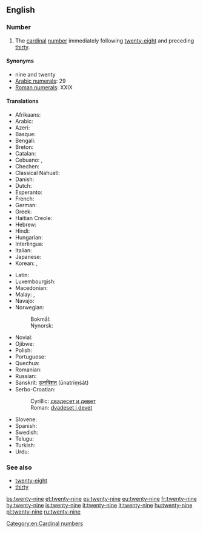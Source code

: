==English==

===Number===
{{head|en|numeral}}

# The [[cardinal]] [[number]] immediately following [[twenty-eight]] and preceding [[thirty]].

====Synonyms====
* nine and twenty
* [[w:Arabic numerals|Arabic numerals]]: 29
* [[w:Roman numerals|Roman numerals]]: XXIX

====Translations====
{{trans-top|cardinal number}}
* Afrikaans: {{t|af|nege-en-twintig}}
* Arabic: {{t|ar|تسعة وعشرين|tr=tísʕa w-ʕišrīn}}
* Azeri: {{t+|az|iyirmi doqquz}}
* Basque: {{t+|eu|hogeita bederatzi}}
* Bengali: {{t|bn|উনতিরিশ|tr=unôtirish|sc=Beng}}
* Breton: {{t|br|nav-warn-ugent}}
* Catalan: {{t+|ca|vint-i-nou}}
* Cebuano: {{t|ceb|kawhaa'g siyam}}, {{t|ceb|baynete nuybe}}
* Chechen: {{t|ce|ткъе исс|tr=tqe iss}}
* Classical Nahuatl: {{t|nci|cempōhualli onchiucnāhui}}
* Danish: {{t|da|niogtyve}}
* Dutch: {{t+|nl|negenentwintig|f}}
* Esperanto: {{t|eo|dudek naŭ}}
* French: {{t+|fr|vingt-neuf|m}}
* German: {{t|de|neunundzwanzig|f}}
* Greek: {{t|el|είκοσι εννέα|tr=eíkosi ennéa}}
* Haitian Creole: {{t|ht|ventnèf}}
* Hebrew: {{t|he|עשרים־ותשעה|tr=esrím və-téysha}}
* Hindi: {{t+|hi|उनतीस|tr=untīs}}
* Hungarian: {{t+|hu|huszonkilenc}}
* Interlingua: {{t|ia|vinti-nove}}
* Italian: {{t+|it|ventinove}}
* Japanese: {{t|ja|二十九|tr=ni-jū-kyū}}
* Korean: {{t|ko|스물아홉|tr=seumul ahob|sc=Kore}}, {{t|ko|이십구|tr=isibgu|sc=Kore}}
{{trans-mid}}
* Latin: {{t|la|undetriginta}}
* Luxembourgish: {{t|lb|nénganzwanzeg}}
* Macedonian: {{t|mk|дваесет и девет|tr=dváeset i dévet}}
* Malay: {{t|ms|dua puluh sembilan}}, {{t|ms|sembilan likur}}
* Navajo: {{t|nv|naadįįnáhástʼéí}}
* Norwegian:
*: Bokmål: {{t|no|tjueni}}
*: Nynorsk: {{t|nn|tjueni}}
* Novial: {{t|nov|duanti-nin}}
* Ojibwe: {{t|oj|niishtana-ashi-zhaangaswi}}
* Polish: {{t|pl|dwadzieścia dziewięć}}
* Portuguese: {{t|pt|vinte e nove|m}}
* Quechua: {{t|qu|iskay chunka isqunniyuq}}
* Romanian: {{t|ro|douăzeci și nouă}}
* Russian: {{t+|ru|двадцать девять|tr=dvádtsat’ dévjat’}}
* Sanskrit: [[ऊनत्रिंशत्]] (ūnatriṃśát)
* Serbo-Croatian:
*: Cyrillic: [[двадесет и девет]]
*: Roman: [[dvadeset i devet]]
* Slovene: {{t|sl|devetindvajset}}
* Spanish: {{t+|es|veintinueve}}
* Swedish: {{t+|sv|tjugonio}}
* Telugu: {{t|te|ఇరవై తొమ్మిది|tr=iravai tommidi}}
* Turkish: {{t+|tr|yirmi dokuz}}
* Urdu: {{t|ur|انتیس|tr=untīs}}
{{trans-bottom}}

===See also===
* [[twenty-eight]]
* [[thirty]]

[[Category:en:Cardinal numbers]]

[[bs:twenty-nine]]
[[et:twenty-nine]]
[[es:twenty-nine]]
[[eu:twenty-nine]]
[[fr:twenty-nine]]
[[hy:twenty-nine]]
[[is:twenty-nine]]
[[it:twenty-nine]]
[[lt:twenty-nine]]
[[hu:twenty-nine]]
[[pl:twenty-nine]]
[[ru:twenty-nine]]